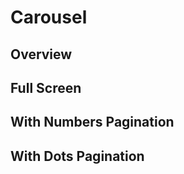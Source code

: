 

<Meta of={IndexStories} />

# Carousel

## Overview

<Canvas>
  <Story of={IndexStories.Overview} />
</Canvas>

## Full Screen

<Canvas>
  <Story of={IndexStories.FullScreen} />
</Canvas>

## With Numbers Pagination

<Canvas>
  <Story of={IndexStories.WithNumbersPagination} />
</Canvas>

## With Dots Pagination

<Canvas>
  <Story of={IndexStories.WithDotsPagination} />
</Canvas>

